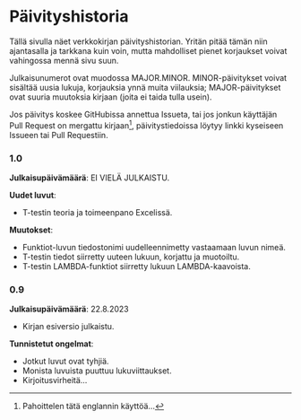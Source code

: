 # Päivityshistoria {.unnumbered}

Tällä sivulla näet verkkokirjan päivityshistorian. Yritän pitää tämän niin ajantasalla ja tarkkana kuin voin, mutta mahdolliset pienet korjaukset voivat vahingossa mennä sivu suun.

Julkaisunumerot ovat muodossa MAJOR.MINOR. MINOR-päivitykset voivat sisältää uusia lukuja, korjauksia ynnä muita viilauksia; MAJOR-päivitykset ovat suuria muutoksia kirjaan (joita ei taida tulla usein).

Jos päivitys koskee GitHubissa annettua Issueta, tai jos jonkun käyttäjän Pull Request on mergattu kirjaan^[Pahoittelen tätä englannin käyttöä...], päivitystiedoissa löytyy linkki kyseiseen Issueen tai Pull Requestiin.

### 1.0

**Julkaisupäivämäärä**: EI VIELÄ JULKAISTU.

**Uudet luvut**:

-   T-testin teoria ja toimeenpano Excelissä.

**Muutokset**:

-   Funktiot-luvun tiedostonimi uudelleennimetty vastaamaan luvun nimeä.
-   T-testin tiedot siirretty uuteen lukuun, korjattu ja muotoiltu.
-   T-testin LAMBDA-funktiot siirretty lukuun LAMBDA-kaavoista.

### 0.9

**Julkaisupäivämäärä**: 22.8.2023

-   Kirjan esiversio julkaistu.

**Tunnistetut ongelmat**:

-   Jotkut luvut ovat tyhjiä.
-   Monista luvuista puuttuu lukuviittaukset.
-   Kirjoitusvirheitä...
